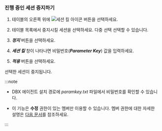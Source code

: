 ### 진행 중인 세션 중지하기

1. 테이블의 오른쪽 위에 ![세션 킬 아이콘](/img/ico-kill-session.svg) 버튼을 선택하세요.

1. 테이블 목록에서 중지시킬 세션을 선택하세요. 다중 선택 선택할 수 있습니다.

1. ***정지*** 버튼을 선택하세요.

1. ***세션 킬*** 창이 나타나면 비밀번호(***Parameter Key***) 값을 입력하세요.

    <ImgLang img='db-kill-session-confirm.png' desc='세션 킬' />

1. ***적용*** 버튼을 선택하세요.

선택한 세션이 중지됩니다.

:::note

* DBX 에이전트 설치 경로에 *paramkey.txt* 파일에서 비밀번호를 확인할 수 있습니다.

* 이 기능은 **수정** 권한이 있는 멤버만 이용할 수 있습니다. 멤버 권한에 대한 자세한 설명은 [다음 문서](../project/project-structure#project-auth)를 참조하세요.

:::